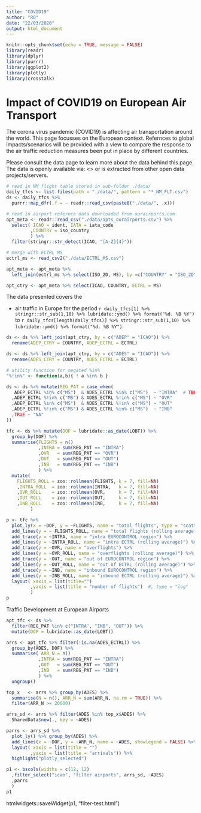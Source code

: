 ```yaml
---
title: "COVID19"
author: "RQ"
date: "22/03/2020"
output: html_document
---
```


```r
knitr::opts_chunk$set(echo = TRUE, message = FALSE)
library(readr)
library(dplyr)
library(purrr)
library(ggplot2)
library(plotly)
library(crosstalk)
```

# Impact of COVID19 on European Air Transport

The corona virus pandemic (COVID19) is affecting air transportation around the world.
This page focusses on the European context. Refernces to global impacts/scenarios will be provided with a view to compare the response to the air traffic reduction measures been put in place by different countries.

Please consult the data page to learn more about the data behind this page.
The data is openly available via: <<link>> or is extracted from other open data projects/servers.

```r
# read in NM flight table stored in sub-folder ./data/
daily_tfcs <- list.files(path = "./data/", pattern = "*_NM_FLT.csv")
ds <- daily_tfcs %>% 
  purrr::map_dfr(.f = ~ readr::read_csv(paste0("./data/", .x)))

# read in airport refernce data downloaded from ourairports.com
apt_meta <- readr::read_csv("./data/apts_ourairports.csv") %>%
  select( ICAO = ident, IATA = iata_code
         ,COUNTRY = iso_country
         ) %>%
  filter(stringr::str_detect(ICAO, "[A-Z]{4}"))

# merge with ECTRL MS
ectrl_ms <- read_csv2("./data/ECTRL_MS.csv")

apt_meta <- apt_meta %>% 
  left_join(ectrl_ms %>% select(ISO_2D, MS), by =c("COUNTRY" = "ISO_2D"))

apt_ctry <- apt_meta %>% select(ICAO, COUNTRY, ECTRL = MS)
```

The data presented covers the 

* air traffic in Europe for the period `r daily_tfcs[1] %>% stringr::str_sub(1,10) %>% lubridate::ymd() %>% format("%d. %B %Y")` to `r daily_tfcs[length(daily_tfcs)] %>% stringr::str_sub(1,10) %>% lubridate::ymd() %>% format("%d. %B %Y")`.


```r
ds <- ds %>% left_join(apt_ctry, by = c("ADEP" = "ICAO")) %>%
  rename(ADEP_CTRY = COUNTRY, ADEP_ECTRL = ECTRL)

ds <- ds %>% left_join(apt_ctry, by = c("ADES" = "ICAO")) %>%
  rename(ADES_CTRY = COUNTRY, ADES_ECTRL = ECTRL)
```

```r
# utility function for negated %in%
"%!in%" <- function(a,b){ ! a %in% b }

ds <- ds %>% mutate(REG_PAT = case_when(
   ADEP_ECTRL %in% c("MS")  & ADES_ECTRL %in% c("MS")  ~ "INTRA"  # TBD Israel and Morocco --> CAS
  ,ADEP_ECTRL %!in% c("MS") & ADES_ECTRL %!in% c("MS") ~ "OVR"
  ,ADEP_ECTRL %in% c("MS")  & ADES_ECTRL %!in% c("MS") ~ "OUT"
  ,ADEP_ECTRL %!in% c("MS") & ADES_ECTRL %in% c("MS")  ~ "INB"
  ,TRUE ~ "NA"
))
```

```r
tfc <- ds %>% mutate(DOF = lubridate::as_date(LOBT)) %>% 
  group_by(DOF) %>%
  summarise(FLIGHTS = n()
            ,INTRA = sum(REG_PAT == "INTRA")
            ,OVR   = sum(REG_PAT == "OVR")
            ,OUT   = sum(REG_PAT == "OUT")
            ,INB   = sum(REG_PAT == "INB")
            ) %>%
  mutate(
    FLIGHTS_ROLL = zoo::rollmean(FLIGHTS, k = 7, fill=NA)
    ,INTRA_ROLL  = zoo::rollmean(INTRA,   k = 7, fill=NA)
    ,OVR_ROLL    = zoo::rollmean(OVR,     k = 7, fill=NA)
    ,OUT_ROLL    = zoo::rollmean(OUT,     k = 7, fill=NA)
    ,INB_ROLL    = zoo::rollmean(INB,     k = 7, fill=NA)
         )

p <- tfc %>% 
  plot_ly(x = ~DOF, y = ~FLIGHTS, name = "total flights", type = "scatter") %>%
  add_lines(y = ~ FLIGHTS_ROLL, name = "total flights (rolling average)") %>%
  add_trace(y = ~INTRA, name = "intra EUROCONTROL region") %>%
  add_lines(y = ~INTRA_ROLL, name = "intra ECTRL (rolling average)") %>%
  add_trace(y = ~OVR, name = "overflights") %>%
  add_lines(y = ~OVR_ROLL, name = "overflights (rolling average)") %>%
  add_trace(y = ~OUT, name = "out of EUROCONTROL region") %>%
  add_lines(y = ~OUT_ROLL, name = "out of ECTRL (rolling average)") %>%
  add_trace(y = ~INB, name = "inbound EUROCONTROL region") %>%
  add_lines(y = ~INB_ROLL, name = "inbound ECTRL (rolling average)") %>%
  layout( xaxis = list(title="")
         ,yaxis = list(title = "number of flights")  #, type = "log"  
         )
p
```

<!-- htmlwidgets::saveWidget(p, "traffic.html") -->

Traffic Development at European Airports

```r
apt_tfc <- ds %>% 
  filter(REG_PAT %in% c("INTRA", "INB", "OUT")) %>%
  mutate(DOF = lubridate::as_date(LOBT)) 

arrs <- apt_tfc %>% filter(!is.na(ADES_ECTRL)) %>% 
  group_by(ADES, DOF) %>% 
  summarise( ARR_N = n()
            ,INTRA = sum(REG_PAT == "INTRA")
            ,OUT   = sum(REG_PAT == "OUT")
            ,INB   = sum(REG_PAT == "INB")
            ) %>%
  ungroup()
```


```r
top_x   <- arrs %>% group_by(ADES) %>% 
  summarise(N = n(), ARR_N = sum(ARR_N, na.rm = TRUE)) %>% 
  filter(ARR_N >= 20000)

arrs_sd <- arrs %>% filter(ADES %in% top_x$ADES) %>%
  SharedData$new(., key = ~ADES)

parrs <- arrs_sd %>% 
  plot_ly() %>% group_by(ADES) %>% 
  add_lines(x = ~DOF, y = ~ARR_N, name = ~ADES, showlegend = FALSE) %>%
  layout( xaxis = list(title = "")
         ,yaxis = list(title = "arrivals")) %>%
  highlight("plotly_selected")

p1 <- bscols(widths = c(12, 12)
  ,filter_select("icao", "filter airports", arrs_sd, ~ADES)
  ,parrs
  )
p1
```

htmlwidgets::saveWidget(p1, "filter-test.html")
